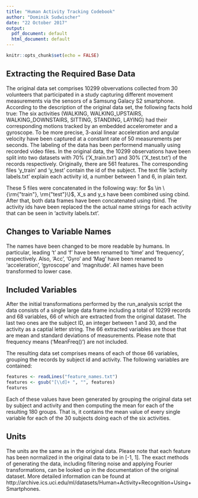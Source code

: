 ```yaml
---
title: "Human Activity Tracking Codebook"
author: "Dominik Sudwischer"
date: "22 October 2017"
output:
  pdf_document: default
  html_document: default
---
```


```r
knitr::opts_chunk$set(echo = FALSE)
```

## Extracting the Required Base Data

The original data set comprises 10299 obvervations collected from 30 volunteers that participated in a study capturing different movement measurements via the sensors of a Samsung Galacy S2 smartphone. According to the description of the original data set, the following facts hold true: The six activities (WALKING, WALKING_UPSTAIRS, WALKING_DOWNSTAIRS, SITTING, STANDING, LAYING) had their corresponding motions tracked by an embedded accelerometer and a gyroscope. To be more precise, 3-axial linear acceleration and angular velocity have been captured at a constant rate of 50 measurements per seconds. The labeling of the data has been performend manually using recorded video files. In the original data, the 10299 observations have been split into two datasets with 70% ('X_train.txt') and 30% ('X_test.txt') of the records respectively. Originally, there are 561 features. The corresponding files 'y_train' and 'y_test' contain the id of the subject. The text file 'activity labels.txt' explain each activity id, a number between 1 and 6, in plain text.

These 5 files were concatenated in the following way: for $s \in \{\rm{"train"}, \rm{"test"}\}$, X_s and y_s have been combined using cbind. After that, both data frames have been concatenated using rbind. The activity ids have been replaced the the actual name strings for each activity that can be seen in 'activity labels.txt'. 

## Changes to Variable Names

The names have been changed to be more readable by humans. In particular, leading 't' and 'f' have been renamed to 'time' and 'frequency', respectively. Also, 'Acc', 'Gyro' and 'Mag' have been renamed to 'acceleration', 'gyroscope' and 'magnitude'. All names have been transformed to lower case.

## Included Variables

After the initial transformations performed by the run_analysis script the data consists of a single large data frame including a total of 10299 records and 68 variables, 66 of which are extracted from the original dataset. The last two ones are the subject ID, an integer between 1 and 30, and the activity as a captial letter string. The 66 extracted variables are those that are mean and standard deviations of measurements. Please note that frequency means ('MeanFreq()') are not included.

The resulting data set comprises means of each of those 66 variables, grouping the records by subject id and activity. The following variables are contained:

```r
features <- readLines("feature_names.txt")
features <- gsub("[\\d]+ ", "", features)
features
```

Each of these values have been generated by grouping the original data set by subject and activity and then computing the mean for each of the resulting 180 groups. That is, it contains the mean value of every single variable for each of the 30 subjects doing each of the six activities.

## Units 

The units are the same as in the original data. Please note that each feature has been normalized in the original data to be in [-1, 1]. The exact methods of generating the data, including filtering noise and applying Fourier transformations, can be looked up in the documentation of the original dataset. More detailed information can be found at http://archive.ics.uci.edu/ml/datasets/Human+Activity+Recognition+Using+Smartphones.
